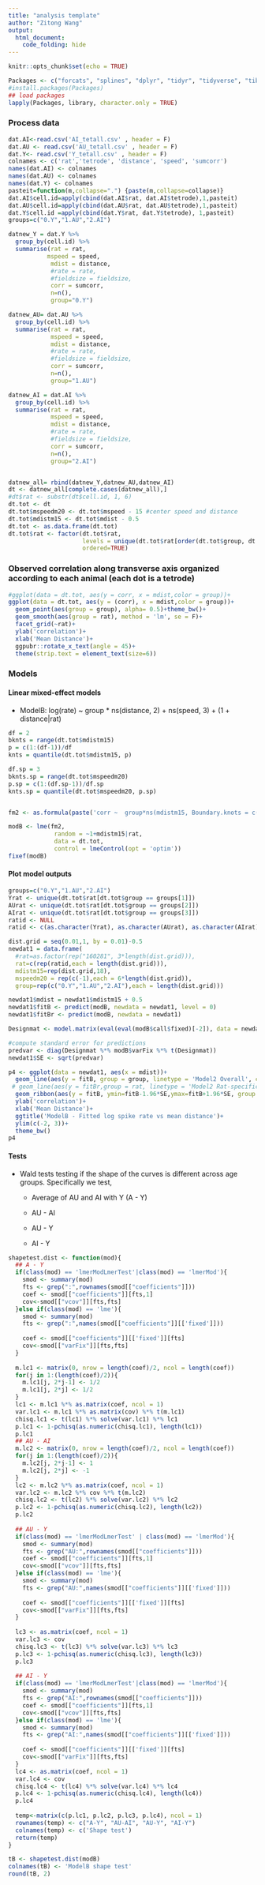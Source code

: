 ---
title: "analysis template"
author: "Zitong Wang"
output:
  html_document:
    code_folding: hide
---

```{r setup, include=FALSE}
knitr::opts_chunk$set(echo = TRUE)
```



```{r Load packages, echo = F, message = F, warning =  F, results = 'hide'}
Packages <- c("forcats", "splines", "dplyr", "tidyr", "tidyverse", "tibble", "ggplot2", "data.table", "RColorBrewer","grid","ggpubr", "gridExtra", "lme4", "nlme")
#install.packages(Packages)  
## load packages
lapply(Packages, library, character.only = TRUE)
```
### Process data


```{r Process data00,  eval = F}
dat.AI<-read.csv('AI_tetall.csv' , header = F)
dat.AU <- read.csv('AU_tetall.csv' , header = F)
dat.Y<- read.csv('Y_tetall.csv' , header = F)
colnames <- c('rat','tetrode', 'distance', 'speed', 'sumcorr') 
names(dat.AI) <- colnames
names(dat.AU) <- colnames
names(dat.Y) <- colnames
pasteit=function(m,collapse=".") {paste(m,collapse=collapse)}
dat.AI$cell.id=apply(cbind(dat.AI$rat, dat.AI$tetrode),1,pasteit)
dat.AU$cell.id=apply(cbind(dat.AU$rat, dat.AU$tetrode),1,pasteit)
dat.Y$cell.id =apply(cbind(dat.Y$rat, dat.Y$tetrode), 1,pasteit)
groups=c("0.Y","1.AU","2.AI")

datnew_Y = dat.Y %>% 
  group_by(cell.id) %>% 
  summarise(rat = rat,
           mspeed = speed,
            mdist = distance,
            #rate = rate,
            #fieldsize = fieldsize,
            corr = sumcorr,
            n=n(),
            group="0.Y")

datnew_AU= dat.AU %>% 
  group_by(cell.id) %>% 
  summarise(rat = rat,
            mspeed = speed,
            mdist = distance,
            #rate = rate,
            #fieldsize = fieldsize,
            corr = sumcorr,
            n=n(),
            group="1.AU")

datnew_AI = dat.AI %>% 
  group_by(cell.id) %>% 
  summarise(rat = rat,
            mspeed = speed,
            mdist = distance,
            #rate = rate,
            #fieldsize = fieldsize,
            corr = sumcorr,
            n=n(),
            group="2.AI")


datnew_all= rbind(datnew_Y,datnew_AU,datnew_AI)
dt <- datnew_all[complete.cases(datnew_all),]
#dt$rat <- substr(dt$cell.id, 1, 6)
dt.tot <- dt 
dt.tot$mspeedm20 <- dt.tot$mspeed - 15 #center speed and distance
dt.tot$mdistm15 <- dt.tot$mdist - 0.5
dt.tot <- as.data.frame(dt.tot)
dt.tot$rat <- factor(dt.tot$rat, 
                     levels = unique(dt.tot$rat[order(dt.tot$group, dt.tot$mdist)]),
                     ordered=TRUE)
```


### Observed correlation along transverse axis organized according to each animal (each dot is a tetrode)


```{r, Observed plot01}
#ggplot(data = dt.tot, aes(y = corr, x = mdist,color = group))+
ggplot(data = dt.tot, aes(y = (corr), x = mdist,color = group))+
  geom_point(aes(group = group), alpha= 0.5)+theme_bw()+
  geom_smooth(aes(group = rat), method = 'lm', se = F)+  
  facet_grid(~rat)+
  ylab('correlation')+
  xlab('Mean Distance')+
  ggpubr::rotate_x_text(angle = 45)+
  theme(strip.text = element_text(size=6))
```

### Models

#### Linear mixed-effect models

  + ModelB: log(rate) ~ group * ns(distance, 2) + ns(speed, 3) + (1 + distance|rat)

```{r, Models00}
df = 2
bknts = range(dt.tot$mdistm15)
p = c(1:(df-1))/df
knts = quantile(dt.tot$mdistm15, p)

df.sp = 3
bknts.sp = range(dt.tot$mspeedm20)
p.sp = c(1:(df.sp-1))/df.sp
knts.sp = quantile(dt.tot$mspeedm20, p.sp)


fm2 <- as.formula(paste('corr ~  group*ns(mdistm15, Boundary.knots = c(', bknts[1],",",bknts[2], "),knots=", knts, ")", "+ns(mspeedm20,Boundary.knots = c(", bknts.sp[1], ",", bknts.sp[2], "),knots=c(",knts.sp[1], ",", knts.sp[2],"))" ))

modB <- lme(fm2,
             random = ~1+mdistm15|rat,
             data = dt.tot,
             control = lmeControl(opt = 'optim'))
fixef(modB)
```


#### Plot model outputs 



```{r, Plot model output01}
groups=c("0.Y","1.AU","2.AI")
Yrat <- unique(dt.tot$rat[dt.tot$group == groups[1]])
AUrat <- unique(dt.tot$rat[dt.tot$group == groups[2]])
AIrat <- unique(dt.tot$rat[dt.tot$group == groups[3]])
ratid <- NULL
ratid <- c(as.character(Yrat), as.character(AUrat), as.character(AIrat))

dist.grid = seq(0.01,1, by = 0.01)-0.5
newdat1 = data.frame(
  #rat=as.factor(rep("160281", 3*length(dist.grid))),
  rat=c(rep(ratid,each = length(dist.grid))),
  mdistm15=rep(dist.grid,18),
  mspeedm20 = rep(c(-1),each = 6*length(dist.grid)),
  group=rep(c("0.Y","1.AU","2.AI"),each = length(dist.grid)))

newdat1$mdist = newdat1$mdistm15 + 0.5
newdat1$fitB <- predict(modB, newdata = newdat1, level = 0) 
newdat1$fitBr <- predict(modB, newdata = newdat1)

Designmat <- model.matrix(eval(eval(modB$call$fixed)[-2]), data = newdat1)

#compute standard error for predictions
predvar <- diag(Designmat %*% modB$varFix %*% t(Designmat))
newdat1$SE <- sqrt(predvar) 

p4 <- ggplot(data = newdat1, aes(x = mdist))+
  geom_line(aes(y = fitB, group = group, linetype = 'Model2 Overall', color = group), size= 1)+
 # geom_line(aes(y = fitBr,group = rat, linetype = 'Model2 Rat-specific', color = group))+
  geom_ribbon(aes(y = fitB, ymin=fitB-1.96*SE,ymax=fitB+1.96*SE, group = group, fill = group),alpha=0.2)+
  ylab('correlation')+
  xlab('Mean Distance')+
  ggtitle('ModelB - Fitted log spike rate vs mean distance')+
  ylim(c(-2, 3))+
  theme_bw()
p4 

```

#### Tests

* Wald tests testing if the shape of the curves is different across age groups. Specifically we test,

  + Average of AU and AI with Y (A - Y)
  
  + AU - AI

  + AU - Y
  
  + AI - Y


```{r, Tests00}
shapetest.dist <- function(mod){
  ## A - Y
  if(class(mod) == 'lmerModLmerTest'|class(mod) == 'lmerMod'){
    smod <- summary(mod)
    fts <- grep(":",rownames(smod[["coefficients"]]))
    coef <- smod[["coefficients"]][fts,1]
    cov<-smod[["vcov"]][fts,fts]
  }else if(class(mod) == 'lme'){
    smod <- summary(mod)
    fts <- grep(":",names(smod[["coefficients"]][['fixed']]))
    
    coef <- smod[["coefficients"]][['fixed']][fts]
    cov<-smod[["varFix"]][fts,fts]
  }
  
  m.lc1 <- matrix(0, nrow = length(coef)/2, ncol = length(coef))
  for(j in 1:(length(coef)/2)){
    m.lc1[j, 2*j-1] <- 1/2
    m.lc1[j, 2*j] <- 1/2
  }
  lc1 <- m.lc1 %*% as.matrix(coef, ncol = 1)
  var.lc1 <- m.lc1 %*% as.matrix(cov) %*% t(m.lc1)
  chisq.lc1 <- t(lc1) %*% solve(var.lc1) %*% lc1
  p.lc1 <- 1-pchisq(as.numeric(chisq.lc1), length(lc1))
  p.lc1 
  ## AU - AI
  m.lc2 <- matrix(0, nrow = length(coef)/2, ncol = length(coef))
  for(j in 1:(length(coef)/2)){
    m.lc2[j, 2*j-1] <- 1
    m.lc2[j, 2*j] <- -1
  }
  lc2 <- m.lc2 %*% as.matrix(coef, ncol = 1)
  var.lc2 <- m.lc2 %*% cov %*% t(m.lc2)
  chisq.lc2 <- t(lc2) %*% solve(var.lc2) %*% lc2
  p.lc2 <- 1-pchisq(as.numeric(chisq.lc2), length(lc2))
  p.lc2 
  
  ## AU - Y
  if(class(mod) == 'lmerModLmerTest' | class(mod) == 'lmerMod'){
    smod <- summary(mod)
    fts <- grep("AU:",rownames(smod[["coefficients"]]))
    coef <- smod[["coefficients"]][fts,1]
    cov<-smod[["vcov"]][fts,fts]
  }else if(class(mod) == 'lme'){
    smod <- summary(mod)
    fts <- grep("AU:",names(smod[["coefficients"]][['fixed']]))
    
    coef <- smod[["coefficients"]][['fixed']][fts]
    cov<-smod[["varFix"]][fts,fts]
  }
  
  lc3 <- as.matrix(coef, ncol = 1)
  var.lc3 <- cov
  chisq.lc3 <- t(lc3) %*% solve(var.lc3) %*% lc3
  p.lc3 <- 1-pchisq(as.numeric(chisq.lc3), length(lc3))
  p.lc3
  
  ## AI - Y
  if(class(mod) == 'lmerModLmerTest'|class(mod) == 'lmerMod'){
    smod <- summary(mod)
    fts <- grep("AI:",rownames(smod[["coefficients"]]))
    coef <- smod[["coefficients"]][fts,1]
    cov<-smod[["vcov"]][fts,fts]
  }else if(class(mod) == 'lme'){
    smod <- summary(mod)
    fts <- grep("AI:",names(smod[["coefficients"]][['fixed']]))
    
    coef <- smod[["coefficients"]][['fixed']][fts]
    cov<-smod[["varFix"]][fts,fts]
  }
  lc4 <- as.matrix(coef, ncol = 1)
  var.lc4 <- cov
  chisq.lc4 <- t(lc4) %*% solve(var.lc4) %*% lc4
  p.lc4 <- 1-pchisq(as.numeric(chisq.lc4), length(lc4))
  p.lc4
  
  temp<-matrix(c(p.lc1, p.lc2, p.lc3, p.lc4), ncol = 1)
  rownames(temp) <- c("A-Y", "AU-AI", "AU-Y", "AI-Y")
  colnames(temp) <- c('Shape test')
  return(temp)
}
```

```{r, Tests01}
tB <- shapetest.dist(modB)
colnames(tB) <- 'ModelB shape test'
round(tB, 2)
```
